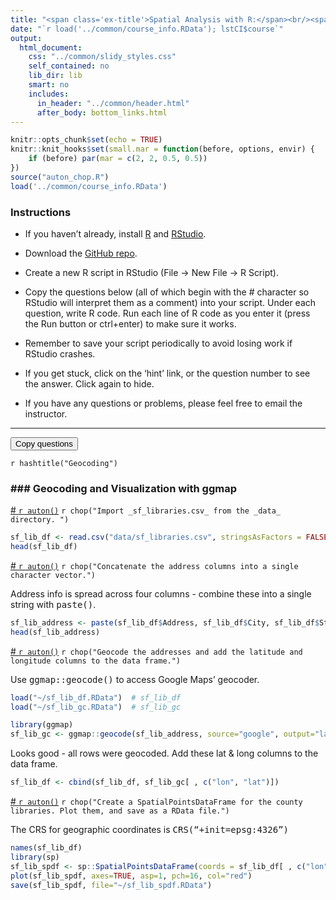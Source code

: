 ```yaml
---
title: "<span class='ex-title'>Spatial Analysis with R:</span><br/><span class='ex-subtitle'>Exercise: Geocoding</span>"
date: "`r load('../common/course_info.RData'); lstCI$course`"
output: 
  html_document: 
    css: "../common/slidy_styles.css"
    self_contained: no
    lib_dir: lib
    smart: no
    includes:
      in_header: "../common/header.html"
      after_body: bottom_links.html
---
```


```r
knitr::opts_chunk$set(echo = TRUE)
knitr::knit_hooks$set(small.mar = function(before, options, envir) {
    if (before) par(mar = c(2, 2, 0.5, 0.5))
})
source("auton_chop.R")
load('../common/course_info.RData')
```

### Instructions

- If you haven't already, install [R](https://cran.r-project.org/) and [RStudio](https://www.rstudio.com/products/rstudio/download/). 

- Download the <a href="`r lstCI$githubrepo`" target="_blank">GitHub repo</a>. 

- Create a new R script in RStudio (File &rarr; New File &rarr; R Script). 

- Copy the questions below (all of which begin with the _#_ character so RStudio will interpret them as a comment) into your script. Under each question, write R code. Run each line of R code as you enter it (press the Run button or ctrl+enter) to make sure it works.

- Remember to save your script periodically to avoid losing work if RStudio crashes.

- If you get stuck, click on the 'hint' link, or the question number to see the answer. Click again to hide.

- If you have any questions or problems, please feel free to email the instructor.

<hr class="hrdivider">
<div class="copy-button"><button onclick="CopyToClipboard('qtn_div');return false;">Copy questions</button></div>
<div id="qtn_div" class="ex-qtn">

`r hashtitle("Geocoding")`

### \#\#\# Geocoding and Visualization with ggmap

<a id="qtn_iktpcr" href="#" class="showhidelink" onclick="showHide('iktpcr');return false;">\# `r auton()`</a> `r chop("Import _sf_libraries.csv_ from the _data_ directory. ")`  

<div id="iktpcr" class="answer-code">
```r
sf_lib_df <- read.csv("data/sf_libraries.csv", stringsAsFactors = FALSE)
head(sf_lib_df)
```
</div>

<a id="qtn_gterlu" href="#" class="showhidelink" onclick="showHide('gterlu');return false;">\# `r auton()`</a> `r chop("Concatenate the address columns into a single character vector.")` <a href="#" class="showhidehint" onclick="showHide('llpkgo');return false;"></a>  

<div id="llpkgo" class="hint">Address info is spread across four columns - combine these into a single string with <tt>paste()</tt>.</div>    

<div id="gterlu" class="answer-code">
```r
sf_lib_address <- paste(sf_lib_df$Address, sf_lib_df$City, sf_lib_df$State, sf_lib_df$Zip, sep=", ")
head(sf_lib_address)
```
</div>

<a id="qtn_bzmnmu" href="#" class="showhidelink" onclick="showHide('bzmnmu');return false;">\# `r auton()`</a> `r chop("Geocode the addresses and add the latitude and longitude columns to the data frame.")` 

<div id="bzmnmu" class="answer-code">
Use <tt>ggmap::geocode()</tt> to access Google Maps' geocoder.

```r
load("~/sf_lib_df.RData")  # sf_lib_df
load("~/sf_lib_gc.RData")  # sf_lib_gc
```

```r
library(ggmap)
sf_lib_gc <- ggmap::geocode(sf_lib_address, source="google", output="latlon", messaging = FALSE, force=TRUE)
```

Looks good - all rows were geocoded. Add these lat & long columns to the data frame.

```r
sf_lib_df <- cbind(sf_lib_df, sf_lib_gc[ , c("lon", "lat")])
```
</div>

<a id="qtn_jctmhg" href="#" class="showhidelink" onclick="showHide('jctmhg');return false;">\# `r auton()`</a> `r chop("Create a SpatialPointsDataFrame for the county libraries. Plot them, and save as a RData file.")` <a href="#" class="showhidehint" onclick="showHide('cdxzwa');return false;"></a>  

<div id="cdxzwa" class="hint">The CRS for geographic coordinates is <tt>CRS("+init=epsg:4326")</tt></div>
  

<div id="jctmhg" class="answer-code">

```r
names(sf_lib_df)
library(sp)
sf_lib_spdf <- sp::SpatialPointsDataFrame(coords = sf_lib_df[ , c("lon","lat")], proj4string = sp::CRS("+init=epsg:4326"), data=sf_lib_df[ , "Branch", drop=F])
plot(sf_lib_spdf, axes=TRUE, asp=1, pch=16, col="red")
save(sf_lib_spdf, file="~/sf_lib_spdf.RData")
```
</div>


</div><!-- end questions -->

